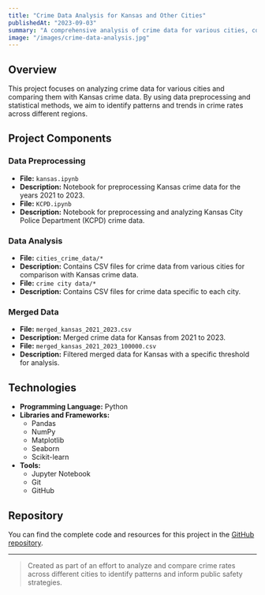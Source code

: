 ```yaml
---
title: "Crime Data Analysis for Kansas and Other Cities"
publishedAt: "2023-09-03"
summary: "A comprehensive analysis of crime data for various cities, compared with Kansas, utilizing data preprocessing and statistical methods."
image: "/images/crime-data-analysis.jpg"
---
```


## Overview

This project focuses on analyzing crime data for various cities and comparing them with Kansas crime data. By using data preprocessing and statistical methods, we aim to identify patterns and trends in crime rates across different regions.

## Project Components

### Data Preprocessing

- **File:** `kansas.ipynb`
- **Description:** Notebook for preprocessing Kansas crime data for the years 2021 to 2023.
- **File:** `KCPD.ipynb`
- **Description:** Notebook for preprocessing and analyzing Kansas City Police Department (KCPD) crime data.

### Data Analysis

- **File:** `cities_crime_data/*`
- **Description:** Contains CSV files for crime data from various cities for comparison with Kansas crime data.
- **File:** `crime city data/*`
- **Description:** Contains CSV files for crime data specific to each city.

### Merged Data

- **File:** `merged_kansas_2021_2023.csv`
- **Description:** Merged crime data for Kansas from 2021 to 2023.
- **File:** `merged_kansas_2021_2023_100000.csv`
- **Description:** Filtered merged data for Kansas with a specific threshold for analysis.

## Technologies

- **Programming Language:** Python
- **Libraries and Frameworks:**
  - Pandas
  - NumPy
  - Matplotlib
  - Seaborn
  - Scikit-learn
- **Tools:**
  - Jupyter Notebook
  - Git
  - GitHub

## Repository

You can find the complete code and resources for this project in the [GitHub repository](https://github.com/Afrah-K/crime-data-analysis).

---

> Created as part of an effort to analyze and compare crime rates across different cities to identify patterns and inform public safety strategies.
